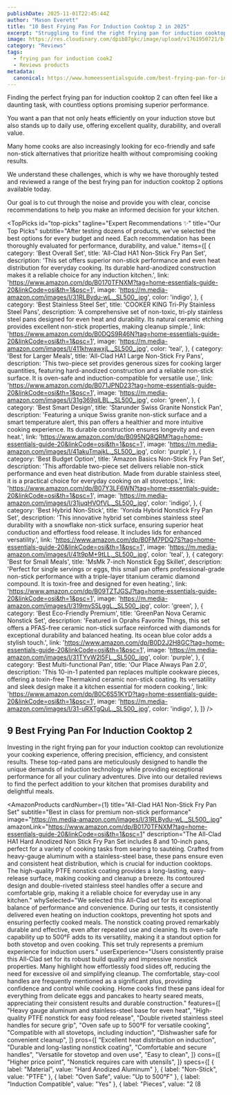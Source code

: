 ```yaml
---
publishDate: 2025-11-01T22:45:44Z
author: "Mason Everett"
title: "10 Best Frying Pan For Induction Cooktop 2 in 2025"
excerpt: "Struggling to find the right frying pan for induction cooktop 2? We tested top models to help you discover durable and efficient options for your kitchen."
image: https://res.cloudinary.com/dpib87gkc/image/upload/v1761950721/blog_image_1761950721_srxdu4.webp
category: "Reviews"
tags:
  - frying pan for induction cook2
  - Reviews products
metadata:
  canonical: https://www.homeessentialsguide.com/best-frying-pan-for-induction-cooktop-2
---
```



<p>Finding the perfect frying pan for induction cooktop 2 can often feel like a daunting task, with countless options promising superior performance.</p>
<p>You want a pan that not only heats efficiently on your induction stove but also stands up to daily use, offering excellent quality, durability, and overall value.</p>
<p>Many home cooks are also increasingly looking for eco-friendly and safe non-stick alternatives that prioritize health without compromising cooking results.</p>
<p>We understand these challenges, which is why we have thoroughly tested and reviewed a range of the best frying pan for induction cooktop 2 options available today.</p>
<p>Our goal is to cut through the noise and provide you with clear, concise recommendations to help you make an informed decision for your kitchen.</p>

<TopPicks
  id="top-picks"
  tagline="Expert Recommendations ✨"
  title="Our Top Picks"
  subtitle="After testing dozens of products, we've selected the best options for every budget and need. Each recommendation has been thoroughly evaluated for performance, durability, and value."
  items={[
    {
      category: 'Best Overall Set',
      title: 'All-Clad HA1 Non-Stick Fry Pan Set',
      description: 'This set offers superior non-stick performance and even heat distribution for everyday cooking. Its durable hard-anodized construction makes it a reliable choice for any induction kitchen.',
      link: 'https://www.amazon.com/dp/B0170TFNXM?tag=home-essentials-guide-20&linkCode=osi&th=1&psc=1',
      image: 'https://m.media-amazon.com/images/I/31RLBydu-wL._SL500_.jpg',
      color: 'indigo',
    },
    {
      category: 'Best Stainless Steel Set',
      title: 'COOKER KING Tri-Ply Stainless Steel Pans',
      description: 'A comprehensive set of non-toxic, tri-ply stainless steel pans designed for even heat and durability. Its natural ceramic etching provides excellent non-stick properties, making cleanup simple.',
      link: 'https://www.amazon.com/dp/B0DQS9R46N?tag=home-essentials-guide-20&linkCode=osi&th=1&psc=1',
      image: 'https://m.media-amazon.com/images/I/411khwawxjL._SL500_.jpg',
      color: 'teal',
    },
    {
      category: 'Best for Larger Meals',
      title: 'All-Clad HA1 Large Non-Stick Fry Pans',
      description: 'This two-piece set provides generous sizes for cooking larger quantities, featuring hard-anodized construction and a reliable non-stick surface. It is oven-safe and induction-compatible for versatile use.',
      link: 'https://www.amazon.com/dp/B071JPND23?tag=home-essentials-guide-20&linkCode=osi&th=1&psc=1',
      image: 'https://m.media-amazon.com/images/I/31g369qlLBL._SL500_.jpg',
      color: 'green',
    },
    {
      category: 'Best Smart Design',
      title: 'Starunder Swiss Granite Nonstick Pan',
      description: 'Featuring a unique Swiss granite non-stick surface and a smart temperature alert, this pan offers a healthier and more intuitive cooking experience. Its durable construction ensures longevity and even heat.',
      link: 'https://www.amazon.com/dp/B095NQ8QRM?tag=home-essentials-guide-20&linkCode=osi&th=1&psc=1',
      image: 'https://m.media-amazon.com/images/I/41akuTmajkL._SL500_.jpg',
      color: 'purple',
    },
    {
      category: 'Best Budget Option',
      title: 'Amazon Basics Non-Stick Fry Pan Set',
      description: 'This affordable two-piece set delivers reliable non-stick performance and even heat distribution. Made from durable stainless steel, it is a practical choice for everyday cooking on all stovetops.',
      link: 'https://www.amazon.com/dp/B07Y3LF6WN?tag=home-essentials-guide-20&linkCode=osi&th=1&psc=1',
      image: 'https://m.media-amazon.com/images/I/31juqHVOfVL._SL500_.jpg',
      color: 'indigo',
    },
    {
      category: 'Best Hybrid Non-Stick',
      title: 'Yonida Hybrid Nonstick Fry Pan Set',
      description: 'This innovative hybrid set combines stainless steel durability with a snowflake non-stick surface, ensuring superior heat conduction and effortless food release. It includes lids for enhanced versatility.',
      link: 'https://www.amazon.com/dp/B0FM7PDQ7S?tag=home-essentials-guide-20&linkCode=osi&th=1&psc=1',
      image: 'https://m.media-amazon.com/images/I/41t9pM+9tLL._SL500_.jpg',
      color: 'teal',
    },
    {
      category: 'Best for Small Meals',
      title: 'MsMk 7-inch Nonstick Egg Skillet',
      description: 'Perfect for single servings or eggs, this small pan offers professional-grade non-stick performance with a triple-layer titanium ceramic diamond compound. It is toxin-free and designed for even heating.',
      link: 'https://www.amazon.com/dp/B09TZTJGSJ?tag=home-essentials-guide-20&linkCode=osi&th=1&psc=1',
      image: 'https://m.media-amazon.com/images/I/319mvS5LggL._SL500_.jpg',
      color: 'green',
    },
    {
      category: 'Best Eco-Friendly Premium',
      title: 'GreenPan Nova Ceramic Nonstick Set',
      description: 'Featured in Oprahs Favorite Things, this set offers a PFAS-free ceramic non-stick surface reinforced with diamonds for exceptional durability and balanced heating. Its ocean blue color adds a stylish touch.',
      link: 'https://www.amazon.com/dp/B0D2J2H8GC?tag=home-essentials-guide-20&linkCode=osi&th=1&psc=1',
      image: 'https://m.media-amazon.com/images/I/31TYvW2I5FL._SL500_.jpg',
      color: 'purple',
    },
    {
      category: 'Best Multi-functional Pan',
      title: 'Our Place Always Pan 2.0',
      description: 'This 10-in-1 patented pan replaces multiple cookware pieces, offering a toxin-free Thermakind ceramic non-stick coating. Its versatility and sleek design make it a kitchen essential for modern cooking.',
      link: 'https://www.amazon.com/dp/B0C6S51KYD?tag=home-essentials-guide-20&linkCode=osi&th=1&psc=1',
      image: 'https://m.media-amazon.com/images/I/31-uRXTgQuL._SL500_.jpg',
      color: 'indigo',
    },
  ]}
/>

## 9 Best Frying Pan For Induction Cooktop 2

Investing in the right frying pan for your induction cooktop can revolutionize your cooking experience, offering precision, efficiency, and consistent results. These top-rated pans are meticulously designed to handle the unique demands of induction technology while providing exceptional performance for all your culinary adventures. Dive into our detailed reviews to find the perfect addition to your kitchen that promises durability and delightful meals.

<AmazonProducts
  cardNumber={1}
  title="All-Clad HA1 Non-Stick Fry Pan Set"
  subtitle="Best in class for premium non-stick performance"
  image="https://m.media-amazon.com/images/I/31RLBydu-wL._SL500_.jpg"
  amazonLink="https://www.amazon.com/dp/B0170TFNXM?tag=home-essentials-guide-20&linkCode=osi&th=1&psc=1"
  description="The All-Clad HA1 Hard Anodized Non Stick Fry Pan Set includes 8 and 10-inch pans, perfect for a variety of cooking tasks from searing to sautéing. Crafted from heavy-gauge aluminum with a stainless-steel base, these pans ensure even and consistent heat distribution, which is crucial for induction cooktops. The high-quality PTFE nonstick coating provides a long-lasting, easy-release surface, making cooking and cleanup a breeze. Its contoured design and double-riveted stainless steel handles offer a secure and comfortable grip, making it a reliable choice for everyday use in any kitchen."
  whySelected="We selected this All-Clad set for its exceptional balance of performance and convenience. During our tests, it consistently delivered even heating on induction cooktops, preventing hot spots and ensuring perfectly cooked meals. The nonstick coating proved remarkably durable and effective, even after repeated use and cleaning. Its oven-safe capability up to 500°F adds to its versatility, making it a standout option for both stovetop and oven cooking. This set truly represents a premium experience for induction users."
  userExperience="Users consistently praise this All-Clad set for its robust build quality and impressive nonstick properties. Many highlight how effortlessly food slides off, reducing the need for excessive oil and simplifying cleanup. The comfortable, stay-cool handles are frequently mentioned as a significant plus, providing confidence and control while cooking. Home cooks find these pans ideal for everything from delicate eggs and pancakes to hearty seared meats, appreciating their consistent results and durable construction."
  features={[
    "Heavy gauge aluminum and stainless-steel base for even heat",
    "High-quality PTFE nonstick for easy food release",
    "Double riveted stainless steel handles for secure grip",
    "Oven safe up to 500°F for versatile cooking",
    "Compatible with all stovetops, including induction",
    "Dishwasher safe for convenient cleanup",
  ]}
  pros={[
    "Excellent heat distribution on induction",
    "Durable and long-lasting nonstick coating",
    "Comfortable and secure handles",
    "Versatile for stovetop and oven use",
    "Easy to clean",
  ]}
  cons={[
    "Higher price point",
    "Nonstick requires care with utensils",
  ]}
  specs={[
    { label: "Material", value: "Hard Anodized Aluminum" },
    { label: "Non-Stick", value: "PTFE" },
    { label: "Oven Safe", value: "Up to 500°F" },
    { label: "Induction Compatible", value: "Yes" },
    { label: "Pieces", value: "2 (8